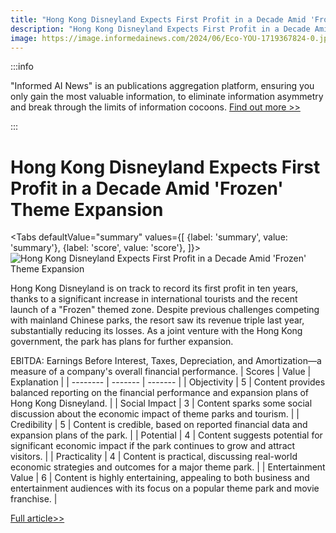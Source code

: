 ```yaml
---
title: "Hong Kong Disneyland Expects First Profit in a Decade Amid 'Frozen' Theme Expansion"
description: "Hong Kong Disneyland Expects First Profit in a Decade Amid 'Frozen' Theme Expansion"
image: https://image.informedainews.com/2024/06/Eco-YOU-1719367824-0.jpg
---
```



:::info

"Informed AI News" is an publications aggregation platform, ensuring you only gain the most valuable information, to eliminate information asymmetry and break through the limits of information cocoons.  [Find out more >>](/)

:::

# Hong Kong Disneyland Expects First Profit in a Decade Amid 'Frozen' Theme Expansion


<Tabs
	defaultValue="summary"
	values={[
	{label: 'summary', value: 'summary'},
	{label: 'score', value: 'score'},
]}>
<TabItem value="summary">
<img
  src="https://image.informedainews.com/2024/06/Eco-YOU-1719367824-0.jpg"
  alt="Hong Kong Disneyland Expects First Profit in a Decade Amid 'Frozen' Theme Expansion"
/>



Hong Kong Disneyland is on track to record its first profit in ten years, thanks to a significant increase in international tourists and the recent launch of a "Frozen" themed zone. Despite previous challenges competing with mainland Chinese parks, the resort saw its revenue triple last year, substantially reducing its losses. As a joint venture with the Hong Kong government, the park has plans for further expansion.

EBITDA: Earnings Before Interest, Taxes, Depreciation, and Amortization—a measure of a company's overall financial performance.
</TabItem>
<TabItem value="score">
	| Scores     | Value   | Explanation |
	| -------- | ------- | ------- |
	| Objectivity  | 5    | Content provides balanced reporting on the financial performance and expansion plans of Hong Kong Disneyland.    |
	| Social Impact | 3     | Content sparks some social discussion about the economic impact of theme parks and tourism.    |
	| Credibility    | 5    | Content is credible, based on reported financial data and expansion plans of the park.    |
	| Potential    | 4    | Content suggests potential for significant economic impact if the park continues to grow and attract visitors.    |
	| Practicality    | 4    | Content is practical, discussing real-world economic strategies and outcomes for a major theme park.    |
	| Entertainment Value    | 6    | Content is highly entertaining, appealing to both business and entertainment audiences with its focus on a popular theme park and movie franchise.    |
</TabItem>
</Tabs>

[Full article>>](https://asia.nikkei.com/Business/Travel-Leisure/Hong-Kong-Disney-poised-for-1st-profit-in-decade-on-Frozen-bump)
